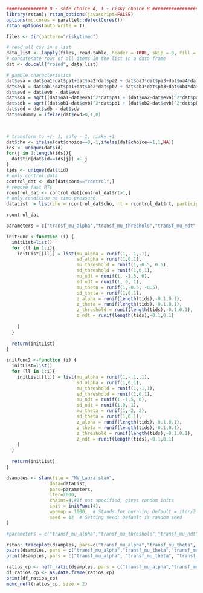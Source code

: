 ```r
############### 0 - safe choice A, 1 - risky choice B #####################
library(rstan); rstan_options(javascript=FALSE)
options(mc.cores = parallel::detectCores())
rstan_options(auto_write = T)

files <- dir(pattern="riskytimed")

# read all csv in a list
data_list <- lapply(files, read.table, header = TRUE, skip = 0, fill = TRUE, sep= ";")
# concatenate rows of all items in the list in a data frame
dat <- do.call("rbind", data_list)

```

```r
# gamble characteristics
dat$eva = dat$oa1*dat$pa1+dat$oa2*dat$pa2 + dat$oa3*dat$pa3+dat$oa4*dat$pa4
dat$evb = dat$ob1*dat$pb1+dat$ob2*dat$pb2 + dat$ob3*dat$pb3+dat$ob4*dat$pb4
dat$evd = dat$evb - dat$eva
dat$sda = sqrt((dat$oa1-dat$eva)^2*dat$pa1 + (dat$oa2-dat$eva)^2*dat$pa2 + (dat$oa3-dat$eva)^2*dat$pa3 + (dat$oa4-dat$eva)^2*dat$pa4)
dat$sdb = sqrt((dat$ob1-dat$evb)^2*dat$pb1 + (dat$ob2-dat$evb)^2*dat$pb2 + (dat$ob3-dat$evb)^2*dat$pb3 + (dat$ob4-dat$evb)^2*dat$pb4)
dat$sdd = dat$sdb - dat$sda
dat$evdummy = ifelse(dat$evd>0,1,0)

  
```

```r
# transform to +/- 1; safe - 1, risky +1
dat$cho <- ifelse(dat$choice==0,-1,ifelse(dat$choice==1,1,NA))
ids <- unique(dat$id)
for(j in 1:length(ids)){
  dat$tid[dat$id==ids[j]] <- j
}
tids <- unique(dat$tid)
# only control data
control_dat <- dat[dat$cond=="control",]
# remove fast RTs
rcontrol_dat <- control_dat[control_dat$rt>1,]
# only condition no time pressure
dataList  = list(cho = rcontrol_dat$cho, rt = rcontrol_dat$rt, participant = rcontrol_dat$tid, N=nrow(rcontrol_dat),  L = length(tids), starting_point=0.5, evd = rcontrol_dat$evd, sdd = rcontrol_dat$sdd)

rcontrol_dat
```


```r
parameters = c("transf_mu_alpha","transf_mu_threshold","transf_mu_ndt", "transf_mu_theta", 'sd_threshold',"sd_alpha","sd_ndt", 'sd_theta',  "alpha_sbj","threshold_sbj","ndt_sbj",'theta_sbj', "log_lik")

initFunc <-function (i) {
  initList=list()
  for (ll in 1:i){
    initList[[ll]] = list(mu_alpha = runif(1,-.1,.1), 
                          sd_alpha = runif(1,0,1),
                          mu_threshold = runif(1,-0.5, 0.5), 
                          sd_threshold = runif(1,0,1),
                          mu_ndt = runif(1, -1.5, 0),
                          sd_ndt = runif(1, 0, 1),
                          mu_theta = runif(1,-0.5, -0.5), 
                          sd_theta = runif(1,0,1),
                          z_alpha = runif(length(tids),-0.1,0.1),
                          z_theta = runif(length(tids),-0.1,0.1),
                          z_threshold = runif(length(tids),-0.1,0.1),
                          z_ndt = runif(length(tids),-0.1,0.1)
                        
    )
  }
  
  return(initList)
}
```


```r
initFunc2 <-function (i) {
  initList=list()
  for (ll in 1:i){
    initList[[ll]] = list(mu_alpha = runif(1,-.1,.1), 
                          sd_alpha = runif(1,0,1),
                          mu_threshold = runif(1,-1,1), 
                          sd_threshold = runif(1,0,1),
                          mu_ndt = runif(1,-1.5, 0), 
                          sd_ndt = runif(1,0, 1),
                          mu_theta = runif(1,-2, 2), 
                          sd_theta = runif(1,0,1),
                          z_alpha = runif(length(tids),-0.1,0.1),
                          z_theta = runif(length(tids),-0.1,0.1),
                          z_threshold = runif(length(tids),-0.1,0.1),
                          z_ndt = runif(length(tids),-0.1,0.1)
    )
  }
  
  return(initList)
}
```





```r
dsamples <- stan(file = "MV_Laura.stan",  
                data=dataList, 
                pars=parameters,
                iter=2000, 
                chains=4,#If not specified, gives random inits
                init = initFunc(4),
                warmup = 1000,  # Stands for burn-in; Default = iter/2
                seed = 12  # Setting seed; Default is random seed
)
```


```r
#parameters = c("transf_mu_alpha","transf_mu_threshold","transf_mu_ndt", "transf_mu_theta",'sd_threshold',"sd_alpha","sd_ndt", 'sd_theta', "alpha_sbj","threshold_sbj","ndt_sbj",'theta_sbj',"log_lik")

rstan::traceplot(dsamples, pars=c("transf_mu_alpha","transf_mu_theta", "transf_mu_threshold","transf_mu_ndt", 'sd_threshold',"sd_alpha","sd_ndt", 'sd_theta', "lp__"), inc_warmup = TRUE, nrow = 3)
pairs(dsamples, pars = c("transf_mu_alpha","transf_mu_theta","transf_mu_threshold","transf_mu_ndt", 'sd_threshold',"sd_alpha","sd_ndt", 'sd_theta', "lp__"))
print(dsamples, pars = c("transf_mu_alpha", "transf_mu_theta", "transf_mu_threshold","transf_mu_ndt", 'sd_threshold',"sd_alpha","sd_ndt", 'sd_theta', "lp__"))

```









```r
ratios_cp <- neff_ratio(dsamples, pars = c("transf_mu_alpha","transf_mu_theta", "transf_mu_threshold","transf_mu_ndt", 'sd_threshold',"sd_alpha","sd_ndt", 'sd_theta', "lp__"))
df_ratios_cp <- as.data.frame(ratios_cp)
print(df_ratios_cp)
mcmc_neff(ratios_cp, size = 2)
```


